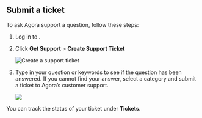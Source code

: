 ## Submit a ticket

To ask Agora support a question, follow these steps:

1.  Log in to <Link to="{{Global.AGORA_CONSOLE_URL}}"><Vg k="CONSOLE" /></Link>.

1.  Click **Get Support** > **Create Support Ticket**

    ![Create a support ticket](/images/common/console-create-support-ticket.png)

1.  Type in your question or keywords to see if the question has been answered. If you cannot find your answer, select a category and submit a ticket to Agora’s customer support.

    ![](https://web-cdn.agora.io/docs-files/1658716858508)

You can track the status of your ticket under **Tickets**.

